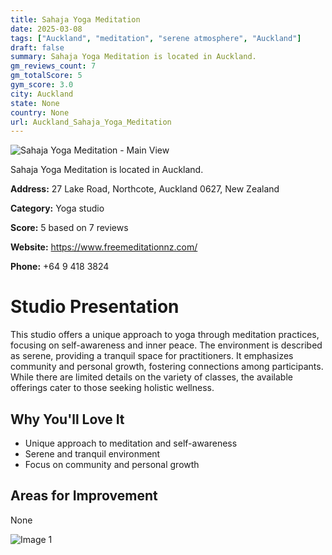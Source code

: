 ```yaml
---
title: Sahaja Yoga Meditation
date: 2025-03-08
tags: ["Auckland", "meditation", "serene atmosphere", "Auckland"]  
draft: false
summary: Sahaja Yoga Meditation is located in Auckland.
gm_reviews_count: 7
gm_totalScore: 5
gym_score: 3.0
city: Auckland
state: None
country: None
url: Auckland_Sahaja_Yoga_Meditation
---
```


<div className="aspect-[16/9] relative my-8">
  <img 
    src="https://streetviewpixels-pa.googleapis.com/v1/thumbnail?panoid=MxqZPzDgebugUljxFr5plw&cb_client=maps_sv.tactile.gps&w=203&h=100&yaw=102.6527&pitch=0&thumbfov=100"
    alt="Sahaja Yoga Meditation - Main View"
    className="object-cover absolute inset-0 w-full h-full rounded-lg"
  />
</div>

Sahaja Yoga Meditation is located in Auckland.

**Address:** 27 Lake Road, Northcote, Auckland 0627, New Zealand

**Category:** Yoga studio

**Score:** 5 based on 7 reviews

**Website:** https://www.freemeditationnz.com/

**Phone:** +64 9 418 3824

# Studio Presentation

This studio offers a unique approach to yoga through meditation practices, focusing on self-awareness and inner peace. 
The environment is described as serene, providing a tranquil space for practitioners. 
It emphasizes community and personal growth, fostering connections among participants. 
While there are limited details on the variety of classes, the available offerings cater to those seeking holistic wellness.

## Why You'll Love It

- Unique approach to meditation and self-awareness
- Serene and tranquil environment
- Focus on community and personal growth

## Areas for Improvement

None

<div className="grid grid-cols-1 xl:grid-cols-2 gap-4 my-8">
<div className="aspect-[4/3] relative"><img src="https://lh3.googleusercontent.com/gps-cs-s/AB5caB-d1m3eDa0tljvlgoLaMLIPS4gsAIHNeMdzUBWroH57MONREz33IUHM9iwJYYIf4gQVzgNqWH6FM5NgpZjUPLC_x_mZt3_zir8DtQgj6csMLpwmrlOYXdVu9H27DmYgZSmC4VWlAw=w1920-h1080-k-no" alt="Image 1" className="object-cover absolute inset-0 w-full h-full rounded-lg" /></div>
</div>